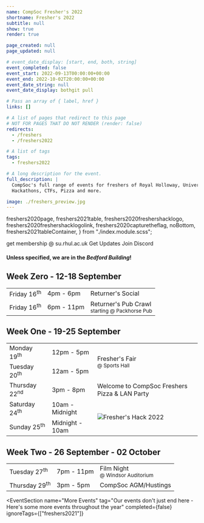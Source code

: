 ```yaml
---
name: CompSoc Fresher's 2022
shortname: Fresher's 2022
subtitle: null
show: true
render: true

page_created: null
page_updated: null

# event_date_display: [start, end, both, string]
event_completed: false
event_start: 2022-09-13T00:00:00+00:00
event_end: 2022-10-02T20:00:00+00:00
event_date_string: null
event_date_display: bothgit pull

# Pass an array of { label, href }
links: []

# A list of pages that redirect to this page
# NOT FOR PAGES THAT DO NOT RENDER (render: false)
redirects:
  - /freshers
  - /freshers2022

# A list of tags
tags:
  - freshers2022

# A long description for the event.
full_description: |
  CompSoc's full range of events for freshers of Royal Holloway, University of London.
  Hackathons, CTFs, Pizza and more.

image: ./freshers_preview.jpg
---
```


  freshers2020page,
  freshers2021table,
  freshers2020freshershacklogo,
  freshers2020freshershacklogolink,
  freshers2020capturetheflag,
  noBottom,
  freshers2021tableContainer,
} from "./index.module.scss";

<div className={freshers2020page}>

<FreshersPictureHeroSection />

<Section
  name="Welcome to Royal Holloway"
  tag="Join us for three weeks of socials, talks and events overs, returner's, fresher's, and welcome week."
  theme="orange"
  className="text-center"
>
  <SiteButton
    className="btn-solid-red m-2"
    href="https://www.su.rhul.ac.uk/societies/a-z/computing/"
  >
    get membership @ su.rhul.ac.uk
  </SiteButton>
  <SiteButton className="btn-outline-red m-2" href="/mailing">
    Get Updates
  </SiteButton>
  <SiteButton className="btn-solid-discord m-1" href="https://dc.cmpsc.uk/">
    Join Discord
  </SiteButton>
</Section>

  <Section
    tag="Schedule"
    theme="orange"
  >
    <h4>Unless specified, we are in the <i>Bedford Building</i>!</h4>
    <h2>Week Zero - 12-18 September</h2>
    <div className={freshers2021tableContainer}> 
      <table className={freshers2021table}>
        <tbody>
          <tr>
            <td>Friday 16<sup>th</sup></td>
            <td>4pm - 6pm</td>
            <td>
              Returner's Social
            </td>
          </tr>
          <tr>
            <td>Friday 16<sup>th</sup></td>
            <td>6pm - 11pm</td>
            <td>
              Returner's Pub Crawl<br />
              <small>starting @ Packhorse Pub</small>
            </td>
          </tr>
        </tbody>
      </table>
    </div>
    <h2>Week One - 19-25 September</h2>
    <div className={freshers2021tableContainer}> 
      <table className={freshers2021table}>
        <tbody>
          <tr>
            <td>Monday 19<sup>th</sup></td>
            <td>12pm - 5pm</td>
            <td rowspan="2">
              Fresher's Fair<br />
              <small>@ Sports Hall</small>
            </td>
          </tr>
          <tr>
            <td>Tuesday 20<sup>th</sup></td>
            <td>12am - 5pm</td>
          </tr>
          <tr>
            <td>Thursday 22<sup>nd</sup></td>
            <td>3pm - 8pm</td>
            <td>
              Welcome to CompSoc Freshers Pizza &amp; LAN Party
            </td>
          </tr>
          <tr>
            <td>Saturday 24<sup>th</sup></td>
            <td>
              10am - Midnight
            </td>
            <td rowspan="2">
              <SiteLink className={freshers2020freshershacklogolink} href="https://royalhackaway.com/events/freshers2022">
                <img
                  src={logo_var_orange}
                  className={freshers2020freshershacklogo}
                  alt="Fresher's Hack 2022"
                  title="Fresher's Hack 2022"
                />
              </SiteLink>
            </td>
          </tr>
          <tr>
            <td>Sunday 25<sup>th</sup></td>
            <td>
              Midnight - 10am
            </td>
          </tr>
        </tbody>
      </table>
    </div>
    <h2>Week Two - 26 September - 02 October</h2>
    <div className={freshers2021tableContainer}> 
      <table className={freshers2021table}>
        <tbody>
          <tr>
            <td>Tuesday 27<sup>th</sup></td>
            <td>7pm - 11pm</td>
            <td>
              Film Night<br />
                <small>@ Windsor Auditorium</small>
            </td>
          </tr>
          <tr>
            <td>Thursday 29<sup>th</sup></td>
            <td>3pm - 5pm</td>
            <td>
              CompSoc AGM/Hustings
            </td>
          </tr>
        </tbody>
      </table>
    </div>
  </Section>
</div>

<EventSection
  name="More Events"
  tag="Our events don't just end here - Here's some more events throughout the year"
  completed={false}
  ignoreTags={["freshers2021"]}
></EventSection>

<!-- ![](./eieipadry.png) -->
